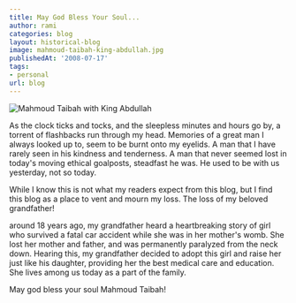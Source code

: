 ```yaml
---
title: May God Bless Your Soul...
author: rami
categories: blog
layout: historical-blog
image: mahmoud-taibah-king-abdullah.jpg
publishedAt: '2008-07-17'
tags:
- personal
url: blog
---
```


![Mahmoud Taibah with King Abdullah](/assets/images/content/blog/mahmoud-taibah-king-abdullah.jpg)

As the clock ticks and tocks, and the sleepless minutes and hours go by, a torrent of flashbacks run through my head. Memories of a great man I always looked up to, seem to be burnt onto my eyelids. A man that I have rarely seen in his kindness and tenderness. A man that never seemed lost in today's moving ethical goalposts, steadfast he was. He used to be with us yesterday, not so today.

While I know this is not what my readers expect from this blog, but I find this blog as a place to vent and mourn my loss. The loss of my beloved grandfather!

around 18 years ago, my grandfather heard a heartbreaking story of girl who survived a fatal car accident while she was in her mother's womb. She lost her mother and father, and was permanently paralyzed from the neck down. Hearing this, my grandfather decided to adopt this girl and raise her just like his daughter, providing her the best medical care and education. She lives among us today as a part of the family.

May god bless your soul Mahmoud Taibah!

